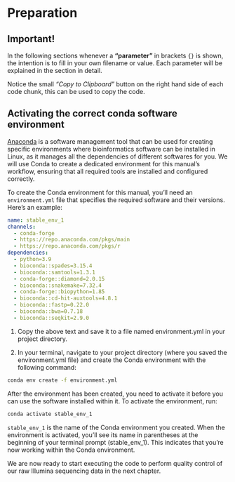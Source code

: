 # Preparation

::: callout-warning
# Important!

In the following sections whenever a **"parameter"** in brackets `{}` is shown, the intention is to fill in your own filename or value. Each parameter will be explained in the section in detail.
:::

::: callout-tip
Notice the small *"Copy to Clipboard"* button on the right hand side of each code chunk, this can be used to copy the code.
:::

## Activating the correct conda software environment

[Anaconda](www.anaconda.org) is a software management tool that can be used for creating specific environments where bioinformatics software can be installed in Linux, as it manages all the dependencies of different softwares for you. We will use Conda to create a dedicated environment for this manual's workflow, ensuring that all required tools are installed and configured correctly.

To create the Conda environment for this manual, you'll need an `environment.yml` file that specifies the required software and their versions. Here's an example:

``` yaml
name: stable_env_1
channels:
  - conda-forge
  - https://repo.anaconda.com/pkgs/main
  - https://repo.anaconda.com/pkgs/r
dependencies:
  - python=3.9
  - bioconda::spades=3.15.4
  - bioconda::samtools=1.3.1
  - conda-forge::diamond=2.0.15
  - bioconda::snakemake=7.32.4
  - conda-forge::biopython=1.85
  - bioconda::cd-hit-auxtools=4.8.1
  - bioconda::fastp=0.22.0
  - bioconda::bwa=0.7.18
  - bioconda::seqkit=2.9.0
```

1.  Copy the above text and save it to a file named environment.yml in your project directory.

2.  In your terminal, navigate to your project directory (where you saved the environment.yml file) and create the Conda environment with the following command:

``` bash
conda env create -f environment.yml
```

After the environment has been created, you need to activate it before you can use the software installed within it. To activate the environment, run:

``` bash
conda activate stable_env_1
```

`stable_env_1` is the name of the Conda environment you created. When the environment is activated, you'll see its name in parentheses at the beginning of your terminal prompt (stable_env_1). This indicates that you're now working within the Conda environment.

::: callout-note
We are now ready to start executing the code to perform quality control of our raw Illumina sequencing data in the next chapter.
:::

